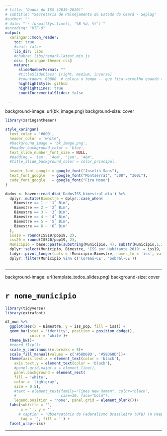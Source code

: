 ```yaml
---
# title: "Dados do ISS (2019-2020)"
# subtitle: "Secretaria de Palnejamento do Estado do Ceará - Seplag"
#author: ""
# date: "`r format(Sys.time(), '%B %d, %Y')`"
#encoding: "UTF-8"
output:
  xaringan::moon_reader:
    toc: true
    #seal: false
    lib_dir: libs
    #chakra: libs/remark-latest.min.js
    css: [xaringan-themer.css]
    nature:
      slideNumberFormat: ""
      #titleSlideClass: [right, medium, inverse]
      #countdown: 60000  # coloca o tempo -- que fica vermelho quando termina
      highlightStyle: github
      highlightLines: true
      countIncrementalSlides: false

---
```


background-image: url(bk_image.png)
background-size: cover

```r

library(xaringanthemer)

style_xaringan(
  text_color = '#000',
  header_color = 'white',
  #background_image = 'bk_image.png',
  #header_background_color = 'blue',
  text_slide_number_font_size = NULL,
  #padding = '1em', '4em', '1em', '4em',
  #title_slide_background_color = color_principal,
  
  header_font_google = google_font("Josefin Sans"),
  text_font_google   = google_font("Montserrat", "300", "300i"),
  code_font_google   = google_font("Fira Mono")
)

```

<!-- ```{r echo=FALSE} -->
<!-- #devtools::install_github("gadenbuie/xaringanExtra") -->
<!-- library(xaringanExtra) -->

<!-- xaringanExtra::use_logo( -->
<!--   image_url = "funcap.png", -->
<!--   position = xaringanExtra::css_position(top = "2em", right = "2em"), -->
<!--   width = "110px", -->
<!--   height = "88px" -->

<!-- ) -->

<!-- ``` -->

<!-- chunks do xariganExtra para pesquisa e deixar usar canetinha -->


<!-- ```{r xaringan-scribble, echo=FALSE} -->
<!-- xaringanExtra::use_scribble() -->
<!-- ``` -->


<!-- ```{r xaringanExtra-search, echo=FALSE} -->
<!-- xaringanExtra::use_search(show_icon = TRUE, case_sensitive = FALSE,  -->
<!--                           position = 'top-left') -->
<!-- ``` -->

<!-- ```{r xaringanExtra-search-style, echo=FALSE} -->
<!-- xaringanExtra::style_search(match_background = "pink") -->
<!-- ``` -->


```r

dados <- haven::read_dta('DadosISS_bimestral.dta') %>%
  dplyr::mutate(Bimestre = dplyr::case_when(
    Bimestre == 1 ~ '1˚ Bim',
    Bimestre == 2 ~ '2˚ Bim',
    Bimestre == 3 ~ '3˚ Bim',
    Bimestre == 4 ~ '4˚ Bim',
    Bimestre == 5 ~ '5˚ Bim',
    Bimestre == 6 ~ '6˚ Bim'
  ),
  iss19 = round(ISS19/pop19, 2),
  iss20 = round(ISS20/pop19, 2),
  Municipio = base::paste(substring(Municipio, 4), substr(Municipio,1,2), sep = '-')) %>%
  dplyr::select(Municipio, Bimestre, 'ISS por Habitante 2019' = iss19, 'ISS por Habitante 2020' = iss20) %>%
  tidyr::pivot_longer(cols = !Municipio:Bimestre, names_to = 'iss', values_to = 'iss_pop') %>%
  dplyr::filter(Municipio %in% c('Coreaú-CE', 'Sobral-CE'))



```


---


background-image: url(template_todos_slides.png)
background-size: cover

# `r nome_municipio` 


```r
library(tidyverse)
library(extrafont)

df_mun %>%
  ggplot(aes(x = Bimestre, y = iss_pop, fill = iss)) +
  geom_bar(stat = 'identity', position = position_dodge(),
           color = 'white')+
  theme_bw()+
  #coord_flip()+
  scale_y_continuous(n.breaks = 5)+
  scale_fill_manual(values = c('#58D68D', '#58D68D'))+
  theme(axis.text.x = element_text(color = 'black'),
    axis.text.y = element_text(color = 'black'),
    #panel.grid.major.x = element_line(),
    panel.background = element_rect(
    fill = 'white',
    color = 'lightgray',
    size = 0.5),
    #text = element_text(family="Times New Roman", color="black",
    #                    size=30, face="bold"), 
    legend.position = 'none', panel.grid = element_blank())+
  labs(subtitle = '',
       x = '', y = '',
      # caption = 'Observatório do Federalismo Brasileiro (OFB) \n @seplagce',
       tag = '', fill = '') + 
  facet_wrap(~iss)

```
---

<!-- background-image: url(logo_CietistaChefe.jpeg) -->
<!-- background-size: cover -->

<!-- background-image: url(bs.png) -->
<!-- background-size: cover -->




